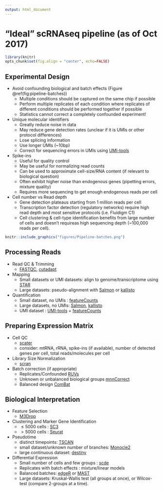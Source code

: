 ```yaml
---
output: html_document
---
```


# "Ideal" scRNAseq pipeline (as of Oct 2017)

```r
library(knitr)
opts_chunk$set(fig.align = "center", echo=FALSE)
```

## Experimental Design

* Avoid confounding biological and batch effects (Figure \@ref(fig:pipeline-batches))
    * Multiple conditions should be captured on the same chip if possible
    * Perform multiple replicates of each condition where replicates of different conditions should be performed together if possible
    * Statistics cannot correct a completely confounded experiment!

* Unique molecular identifiers
    * Greatly reduce noise in data
    * May reduce gene detection rates (unclear if it is UMIs or other protocol differences)
    * Lose splicing information
    * Use longer UMIs (~10bp)
    * Correct for sequencing errors in UMIs using [UMI-tools](https://github.com/CGATOxford/UMI-tools)

* Spike-ins
    * Useful for quality control
    * May be useful for normalizing read counts
    * Can be used to approximate cell-size/RNA content (if relevant to biological question)
    * Often exhibit higher noise than endogenous genes (pipetting errors, mixture quality)
    * Requires more sequencing to get enough endogenous reads per cell

* Cell number vs Read depth
    * Gene detection plateaus starting from 1 million reads per cell
    * Transcription factor detection (regulatory networks) require high read depth and most sensitive protocols (i.e. Fluidigm C1)
    * Cell clustering & cell-type identification benefits from large number of cells and doesn't requireas high sequencing depth (~100,000 reads per cell).

```r
knitr::include_graphics("figures/Pipeline-batches.png")
```
## Processing Reads
* Read QC & Trimming
    * [FASTQC](http://www.bioinformatics.babraham.ac.uk/projects/fastqc/), [cutadapt](http://cutadapt.readthedocs.io/en/stable/index.html)
    
* Mapping
    * Small datasets or UMI datasets: align to genome/transcriptome using [STAR](https://github.com/alexdobin/STAR)
    * Large datasets: pseudo-alignment with [Salmon](http://salmon.readthedocs.io/en/latest/salmon.html) or [kallisto](https://pachterlab.github.io/kallisto/about)
  
* Quantification
    * Small dataset, no UMIs : [featureCounts](http://subread.sourceforge.net/)
    * Large datasets, no UMIs: [Salmon](http://salmon.readthedocs.io/en/latest/salmon.html), [kallisto](https://pachterlab.github.io/kallisto/about)
    * UMI dataset : [UMI-tools](https://github.com/CGATOxford/UMI-tools) + [featureCounts](http://subread.sourceforge.net/)

## Preparing Expression Matrix

* Cell QC
    * [scater](http://bioconductor.org/packages/scater)
    * consider: mtRNA, rRNA, spike-ins (if available), number of detected genes per cell, total reads/molecules per cell

* Library Size Normalization
    * [scran](http://bioconductor.org/packages/scran)

* Batch correction (if appropriate)
    * Replicates/Confounded [RUVs](http://bioconductor.org/packages/RUVSeq)
    * Unknown or unbalanced biological groups [mnnCorrect](https://bioconductor.org/packages/release/bioc/html/scran.html)
    * Balanced design [ComBat](https://bioconductor.org/packages/release/bioc/html/sva.html)

## Biological Interpretation

* Feature Selection
    * [M3Drop](http://bioconductor.org/packages/M3Drop)

* Clustering and Marker Gene Identification
    * $\le 5000$ cells : [SC3](http://bioconductor.org/packages/SC3)
    * $>5000$ cells : [Seurat](http://satijalab.org/seurat/)

* Pseudotime
    * distinct timepoints: [TSCAN](http://bioconductor.org/packages/TSCAN)
    * small dataset/unknown number of branches: [Monocle2](https://bioconductor.org/packages/release/bioc/html/monocle.html)
    * large continuous dataset: [destiny](http://bioconductor.org/packages/destiny)

* Differential Expression
    * Small number of cells and few groups : [scde](http://hms-dbmi.github.io/scde/)
    * Replicates with batch effects : mixture/linear models
    * Balanced batches: [edgeR](https://bioconductor.org/packages/release/bioc/html/edgeR.html) or [MAST](https://bioconductor.org/packages/release/bioc/html/MAST.html)
    * Large datasets: Kruskal-Wallis test (all groups at once), or Wilcox-test (compare 2-groups at a time).
